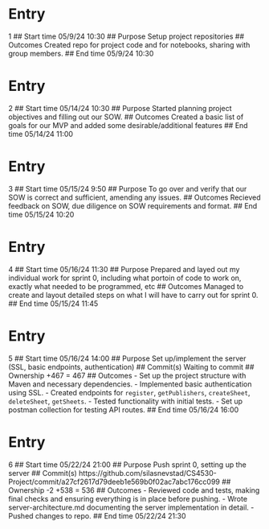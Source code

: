 # Entry
1
## Start time
05/9/24 10:30
## Purpose
Setup project repositories
## Outcomes
Created repo for project code and for notebooks, sharing with group members.
## End time
05/9/24 10:30


# Entry
2
## Start time
05/14/24 10:30
## Purpose
Started planning project objectives and filling out our SOW.
## Outcomes
Created a basic list of goals for our MVP and added some desirable/additional features
## End time
05/14/24 11:00

# Entry
3
## Start time
05/15/24 9:50
## Purpose
To go over and verify that our SOW is correct and sufficient, amending any issues.
## Outcomes
Recieved feedback on SOW, due diligence on SOW requirements and format.
## End time
05/15/24 10:20

# Entry
4
## Start time
05/16/24 11:30
## Purpose
Prepared and layed out my individual work for sprint 0, including what portoin of code to work on, exactly what needed to be programmed, etc
## Outcomes
Managed to create and layout detailed steps on what I will have to carry out for sprint 0.
## End time
05/15/24 11:45

# Entry
5
## Start time
05/16/24 14:00
## Purpose
Set up/implement the server (SSL, basic endpoints, authentication)
## Commit(s)
Waiting to commit
## Ownership
+467 = 467
## Outcomes
- Set up the project structure with Maven and necessary dependencies.
- Implemented basic authentication using SSL.
- Created endpoints for `register`, `getPublishers`, `createSheet`, `deleteSheet`, `getSheets`.
- Tested functionality with initial tests.
- Set up postman collection for testing API routes.
## End time
05/16/24 16:00

# Entry
6
## Start time
05/22/24 21:00
## Purpose
Push sprint 0, setting up the server
## Commit(s)
https://github.com/silasnevstad/CS4530-Project/commit/a27cf2617d79deeb1e569b0f02ac7abc176cc099
## Ownership
-2 +538 = 536
## Outcomes
- Reviewed code and tests, making final checks and ensuring everything is in place before pushing.
- Wrote server-architecture.md documenting the server implementation in detail.
- Pushed changes to repo.
## End time
05/22/24 21:30
